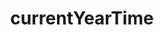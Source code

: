 ---
title: currentYearTime
description: currentYearTime
sidebar:
  label: currentYearTime
  order: 1
  badge:
    text: Outdated
    variant: caution
---